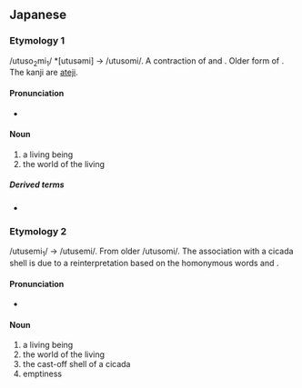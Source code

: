 ==Japanese==
{{ja-kanjitab|空|蝉}}

===Etymology 1===
/utuso<sub>2</sub>mi<sub>1</sub>/ *[utusəmi] → /utusomi/. A contraction of {{m|ja|現し|tr=utsushi||reality}} and {{m|ja|臣|tr=omi<sub>1</sub>||subject, vassal}}. Older form of {{m|ja|空蝉|tr=utsusemi}}. The kanji are [[w:Ateji|ateji]].

====Pronunciation====
* {{IPA|[utsusomi]|lang=ja}}

====Noun====
{{ja-noun|うつそみ}}

# a living being
# the world of the living

=====Derived terms=====
* {{ja-r|空蝉|うつせみ}}

===Etymology 2===
/utusemi<sub>1</sub>/ → /utusemi/. From older /utusomi/. The association with a cicada shell is due to a reinterpretation based on the homonymous words {{m|ja|空|tr=utsu||hollow}} and {{m|ja|蝉|tr=semi||cicada}}.

====Pronunciation====
* {{IPA|[utsusemi]|lang=ja}}

====Noun====
{{ja-noun|うつせみ}}

# a living being
# the world of the living
# the cast-off shell of a cicada
# emptiness